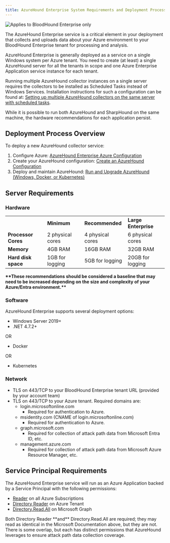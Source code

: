 ```yaml
---
title: AzureHound Enterprise System Requirements and Deployment Process
---
```


<img noZoom src="/assets/enterprise-edition-pill-tag.svg" alt="Applies to BloodHound Enterprise only"/>

The AzureHound Enterprise service is a critical element in your deployment that collects and uploads data about your Azure environment to your BloodHound Enterprise tenant for processing and analysis.


AzureHound Enterprise is generally deployed as a service on a single Windows system per Azure tenant.  You need to create (at least) a single AzureHound server for all the tenants in scope and one Azure Enterprise Application service instance for each tenant.


Running multiple AzureHound collector instances on a single server requires the collectors to be installed as Scheduled Tasks instead of Windows Services. Installation instructions for such a configuration can be found at: [Setting up multiple AzureHound collectors on the same server with scheduled tasks](/install-data-collector/install-azurehound/multiple-collectors).

While it is possible to run both AzureHound and SharpHound on the same machine, the hardware recommendations for each application persist.

## Deployment Process Overview

To deploy a new AzureHound collector service:

1.  Configure Azure: [AzureHound Enterprise Azure Configuration](/install-data-collector/install-azurehound/azure-configuration)
2.  Create your AzureHound configuration: [Create an AzureHound Configuration](/install-data-collector/install-azurehound/create-configuration)
3.  Deploy and maintain AzureHound: [Run and Upgrade AzureHound (Windows, Docker, or Kubernetes)](/install-data-collector/install-azurehound/installation-options)

## Server Requirements

### Hardware

|     |     |     |     |
| --- | --- | --- | --- |
|     | **Minimum** | **Recommended** | **Large Enterprise  <br/>** |
| **Processor Cores** | 2 physical cores | 4 physical cores | 6 physical cores |
| **Memory** | 4GB RAM | 16GB RAM | 32GB RAM |
| **Hard disk space** | 1GB for logging | 5GB for logging | 20GB for logging |

**\*\*These recommendations should be considered a baseline that may need to be increased depending on the size and complexity of your Azure/Entra environment.\*\***

### Software

AzureHound Enterprise supports several deployment options:

* Windows Server 2019+
* .NET 4.7.2+

OR

* Docker

OR

* Kubernetes

### Network

* TLS on 443/TCP to your BloodHound Enterprise tenant URL (provided by your account team)
* TLS on 443/TCP to your Azure tenant. Required domains are:
    * login.microsoftonline.com
        * Required for authentication to Azure.
    * msidentity.com (CNAME of login.microsoftonline.com)
        * Required for authentication to Azure.
    * graph.microsoft.com
        * Required for collection of attack path data from Microsoft Entra ID, etc.
    * management.azure.com
        * Required for collection of attack path data from Microsoft Azure Resource Manager, etc.

## Service Principal Requirements

The AzureHound Enterprise service will run as an Azure Application backed by a Service Principal with the following permissions:

* [Reader](https://learn.microsoft.com/en-us/azure/role-based-access-control/built-in-roles#reader) on all Azure Subscriptions
* [Directory Reader](https://learn.microsoft.com/en-us/azure/active-directory/roles/permissions-reference#directory-readers) on Azure Tenant
* [Directory.Read.All](https://learn.microsoft.com/en-us/graph/permissions-reference#directory-permissions) on Microsoft Graph

<Note>
Both Directory Reader **and** Directory.Read.All are required; they may read as identical in the Microsoft Documentation above, but they are not. There is some overlap, but each has distinct permissions that AzureHound leverages to ensure attack path data collection coverage.
</Note>
